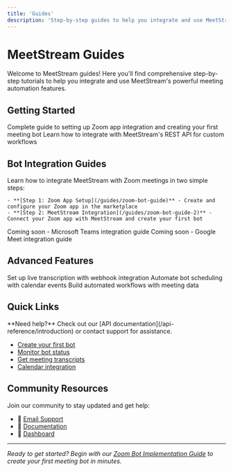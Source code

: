 ```yaml
---
title: 'Guides'
description: 'Step-by-step guides to help you integrate and use MeetStream effectively'
---
```


# MeetStream Guides

Welcome to MeetStream guides! Here you'll find comprehensive step-by-step tutorials to help you integrate and use MeetStream's powerful meeting automation features.

## Getting Started

<CardGroup cols={2}>
  <Card title="Zoom Bot Implementation" icon="video" href="/guides/zoom-bot-guide">
    Complete guide to setting up Zoom app integration and creating your first meeting bot
  </Card>
  
  <Card title="API Integration" icon="code" href="/api-reference/introduction">
    Learn how to integrate with MeetStream's REST API for custom workflows
  </Card>
</CardGroup>

## Bot Integration Guides

<AccordionGroup>
  <Accordion title="Zoom Bot Setup" icon="video">
    Learn how to integrate MeetStream with Zoom meetings in two simple steps:
    
    - **[Step 1: Zoom App Setup](/guides/zoom-bot-guide)** - Create and configure your Zoom app in the marketplace
    - **[Step 2: MeetStream Integration](/guides/zoom-bot-guide-2)** - Connect your Zoom app with MeetStream and create your first bot
  </Accordion>
  
  <Accordion title="Teams Bot Setup" icon="microsoft">
    Coming soon - Microsoft Teams integration guide
  </Accordion>
  
  <Accordion title="Google Meet Bot Setup" icon="google">
    Coming soon - Google Meet integration guide
  </Accordion>
</AccordionGroup>

## Advanced Features

<CardGroup cols={3}>
  <Card title="Real-time Transcription" icon="closed-captioning">
    Set up live transcription with webhook integration
  </Card>
  
  <Card title="Calendar Integration" icon="calendar">
    Automate bot scheduling with calendar events
  </Card>
  
  <Card title="Custom Workflows" icon="workflow">
    Build automated workflows with meeting data
  </Card>
</CardGroup>

## Quick Links

<Note>
  **Need help?** Check out our [API documentation](/api-reference/introduction) or contact support for assistance.
</Note>

- [Create your first bot](/api-reference/endpoint/post-create-bot)
- [Monitor bot status](/api-reference/endpoint/get-bot-status)
- [Get meeting transcripts](/api-reference/endpoint/get-transcript)
- [Calendar integration](/api-reference/endpoint/post-create-calendar)

## Community Resources

Join our community to stay updated and get help:

- 📧 [Email Support](mailto:support@meetstream.ai)
- 📖 [Documentation](/api-reference/introduction)
- 🚀 [Dashboard](https://dashboard.meetstream.ai)

---

*Ready to get started? Begin with our [Zoom Bot Implementation Guide](/guides/zoom-bot-guide) to create your first meeting bot in minutes.* 